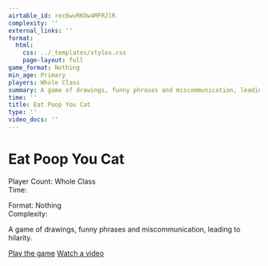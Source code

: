 ```yaml
---
airtable_id: rec6wvRKOw4MFRJlR
complexity: ''
external_links: ''
format:
  html:
    css: ../_templates/styles.css
    page-layout: full
game_format: Nothing
min_age: Primary
players: Whole Class
summary: A game of drawings, funny phrases and miscommunication, leading to hilarity.
time: ''
title: Eat Poop You Cat
type: ''
video_docs: ''
---
```


# Eat Poop You Cat

:::{.game-info-box}
:::{.game-stats}
:::{.left-stats}
Player Count: Whole Class  
Time: 
:::
:::{.right-stats}
Format: Nothing  
Complexity: 
:::
:::
:::

A game of drawings, funny phrases and miscommunication, leading to hilarity.

:::{.game-actions}
<a href="#" class="btn btn-play"><i class="fa fa-gamepad"></i> Play the game</a>
<a href="#" class="btn btn-watch"><i class="fa fa-video"></i> Watch a video</a>
:::